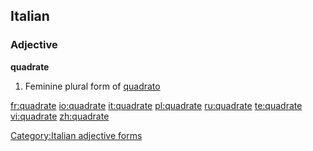 ==Italian==

===Adjective===
'''quadrate''' {{f}}

# Feminine plural form of [[quadrato]]
[[Category:Italian adjective forms]]

[[fr:quadrate]]
[[io:quadrate]]
[[it:quadrate]]
[[pl:quadrate]]
[[ru:quadrate]]
[[te:quadrate]]
[[vi:quadrate]]
[[zh:quadrate]]